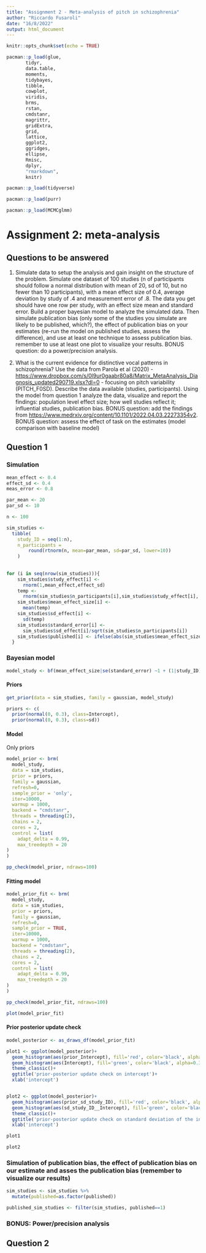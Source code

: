 ```yaml
---
title: "Assignment 2 - Meta-analysis of pitch in schizophrenia"
author: "Riccardo Fusaroli"
date: "16/8/2022"
output: html_document
---
```


```r
knitr::opts_chunk$set(echo = TRUE)
```

```r
pacman::p_load(glue,
       tidyr,
       data.table,
       moments,
       tidybayes,
       tibble,
       cowplot,
       viridis,
       brms,
       rstan,
       cmdstanr,
       magrittr,
       gridExtra,
       grid,
       lattice,
       ggplot2,
       ggridges,
       ellipse,
       Rmisc, 
       dplyr, 
       "rmarkdown", 
       knitr)

pacman::p_load(tidyverse)

pacman::p_load(purr)

pacman::p_load(MCMCglmm)
```

# Assignment 2: meta-analysis

## Questions to be answered

1.  Simulate data to setup the analysis and gain insight on the structure of the problem. Simulate one dataset of 100 studies (n of participants should follow a normal distribution with mean of 20, sd of 10, but no fewer than 10 participants), with a mean effect size of 0.4, average deviation by study of .4 and measurement error of .8. The data you get should have one row per study, with an effect size mean and standard error. Build a proper bayesian model to analyze the simulated data. Then simulate publication bias (only some of the studies you simulate are likely to be published, which?), the effect of publication bias on your estimates (re-run the model on published studies, assess the difference), and use at least one technique to assess publication bias. remember to use at least one plot to visualize your results. BONUS question: do a power/precision analysis.

2.  What is the current evidence for distinctive vocal patterns in schizophrenia? Use the data from Parola et al (2020) - <https://www.dropbox.com/s/0l9ur0gaabr80a8/Matrix_MetaAnalysis_Diagnosis_updated290719.xlsx?dl=0> - focusing on pitch variability (PITCH_F0SD). Describe the data available (studies, participants). Using the model from question 1 analyze the data, visualize and report the findings: population level effect size; how well studies reflect it; influential studies, publication bias. BONUS question: add the findings from <https://www.medrxiv.org/content/10.1101/2022.04.03.22273354v2>. BONUS question: assess the effect of task on the estimates (model comparison with baseline model)

## Question 1

### Simulation

```r
mean_effect <- 0.4
effect_sd <- 0.4
meas_error <- 0.8

par_mean <- 20
par_sd <- 10

n <- 100

```

```r
sim_studies <-
  tibble(
    study_ID = seq(1:n),
    n_participants = 
        round(rtnorm(n, mean=par_mean, sd=par_sd, lower=10))
    ) 
      
  
for (i in seq(nrow(sim_studies))){
    sim_studies$study_effect[i] <- 
      rnorm(1,mean_effect,effect_sd)
    temp <- 
      rnorm(sim_studies$n_participants[i],sim_studies$study_effect[i], meas_error)
    sim_studies$mean_effect_size[i] <- 
      mean(temp)
    sim_studies$sd_effect[i] <- 
      sd(temp)
    sim_studies$standard_error[i] <-
      sim_studies$sd_effect[i]/sqrt(sim_studies$n_participants[i])
    sim_studies$published[i] <- ifelse(abs(sim_studies$mean_effect_size)-(2*sim_studies$standard_error)>0 & sim_studies$mean_effect_size[i]>0, rbinom(1,1,0.9), rbinom(1,1,0.1))
  }


```

### Bayesian model

```r
model_study <- bf(mean_effect_size|se(standard_error) ~1 + (1|study_ID))
```

#### Priors

```r
get_prior(data = sim_studies, family = gaussian, model_study)

priors <- c(
  prior(normal(0, 0.3), class=Intercept),
  prior(normal(0, 0.3), class=sd))
```

#### Model

Only priors

```r
model_prior <- brm(
  model_study, 
  data = sim_studies, 
  prior = priors,
  family = gaussian,
  refresh=0,
  sample_prior = 'only',
  iter=10000,
  warmup = 1000,
  backend = "cmdstanr",
  threads = threading(2),
  chains = 2,
  cores = 2,
  control = list(
    adapt_delta = 0.99,
    max_treedepth = 20
)
)

pp_check(model_prior, ndraws=100)
```

#### Fitting model

```r
model_prior_fit <- brm(
  model_study, 
  data = sim_studies, 
  prior = priors,
  family = gaussian,
  refresh=0,
  sample_prior = TRUE,
  iter=10000,
  warmup = 1000,
  backend = "cmdstanr",
  threads = threading(2),
  chains = 2,
  cores = 2,
  control = list(
    adapt_delta = 0.99,
    max_treedepth = 20
)
)

pp_check(model_prior_fit, ndraws=100)
```

```r
plot(model_prior_fit)
```

#### Prior posterior update check
```r
model_posterior <- as_draws_df(model_prior_fit)

plot1 <- ggplot(model_posterior)+
  geom_histogram(aes(prior_Intercept), fill='red', color='black', alpha=0.3, bins=50)+
  geom_histogram(aes(Intercept), fill='green', color='black', alpha=0.3, bins=50)+
  theme_classic()+
  ggtitle('prior-posterior update check on intercept')+
  xlab('intercept')


plot2 <- ggplot(model_posterior)+
  geom_histogram(aes(prior_sd_study_ID), fill='red', color='black', alpha=0.3, bins=50)+
  geom_histogram(aes(sd_study_ID__Intercept), fill='green', color='black', alpha=0.3, bins=50)+
  theme_classic()+
  ggtitle('prior-posterior update check on standard deviation of the intercept')+
  xlab('intercept')

plot1

plot2
```


### Simulation of publication bias, the effect of publication bias on our estimate and asses the publication bias (remember to visualize our results)

```r
sim_studies <- sim_studies %>%
  mutate(published=as.factor(published))

published_sim_studies <- filter(sim_studies, published==1)
```


### BONUS: Power/precision analysis

## Question 2

```r

  


```
